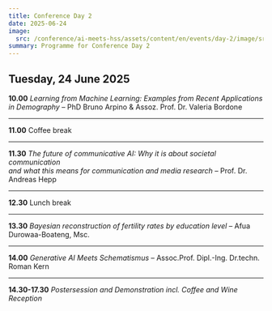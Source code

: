 ```yaml
---
title: Conference Day 2
date: 2025-06-24
image:
  src: /conference/ai-meets-hss/assets/content/en/events/day-2/image/src.jpg
summary: Programme for Conference Day 2
---
```

## Tuesday, 24 June 2025

**10.00** *Learning from Machine Learning: Examples from Recent Applications in Demography –* PhD Bruno Arpino & Assoz. Prof. Dr. Valeria Bordone

---

**11.00** Coffee break

---

**11.30**  *The future of communicative AI: Why it is about societal communication* \
&#x20;          *and what this means for communication and media research –* Prof. Dr. Andreas Hepp

---

**12.30** Lunch break

---

**13.30** *Bayesian reconstruction of fertility rates by education level –* Afua Durowaa-Boateng, Msc.&#x20;

---

**14.00** *Generative AI Meets Schematismus* – Assoc.Prof. Dipl.-Ing. Dr.techn. Roman Kern

---

**14.30-17.30** *Postersession and Demonstration incl. Coffee and Wine Reception*
